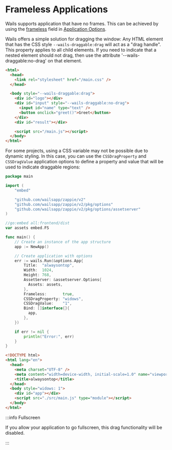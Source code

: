 # Frameless Applications

Wails supports application that have no frames. This can be achieved by using the [frameless](../reference/options.mdx#frameless) field in [Application Options](../reference/options.mdx#application-options).

Wails offers a simple solution for dragging the window: Any HTML element that has the CSS style `--wails-draggable:drag` will act as a "drag handle". This property applies to all child elements. If you need to indicate that a nested element should not drag, then use the attribute '--wails-draggable:no-drag' on that element.

```html
<html>
  <head>
    <link rel="stylesheet" href="/main.css" />
  </head>

  <body style="--wails-draggable:drag">
    <div id="logo"></div>
    <div id="input" style="--wails-draggable:no-drag">
      <input id="name" type="text" />
      <button onclick="greet()">Greet</button>
    </div>
    <div id="result"></div>

    <script src="/main.js"></script>
  </body>
</html>
```

For some projects, using a CSS variable may not be possible due to dynamic styling. In this case, you can use the `CSSDragProperty` and `CSSDragValue` application options to define a property and value that will be used to indicate draggable regions:

```go title=main.go
package main

import (
    "embed"

    "github.com/wailsapp/zappie/v2"
    "github.com/wailsapp/zappie/v2/pkg/options"
    "github.com/wailsapp/zappie/v2/pkg/options/assetserver"
)

//go:embed all:frontend/dist
var assets embed.FS

func main() {
    // Create an instance of the app structure
    app := NewApp()

    // Create application with options
    err := wails.Run(&options.App{
        Title:  "alwaysontop",
        Width:  1024,
        Height: 768,
        AssetServer: &assetserver.Options{
          Assets: assets,
        },
        Frameless:       true,
        CSSDragProperty: "widows",
        CSSDragValue:    "1",
        Bind: []interface{}{
          app,
        },
    })

    if err != nil {
        println("Error:", err)
    }
}
```

```html title=index.html
<!DOCTYPE html>
<html lang="en">
  <head>
    <meta charset="UTF-8" />
    <meta content="width=device-width, initial-scale=1.0" name="viewport" />
    <title>alwaysontop</title>
  </head>
  <body style="widows: 1">
    <div id="app"></div>
    <script src="./src/main.js" type="module"></script>
  </body>
</html>
```

:::info Fullscreen

If you allow your application to go fullscreen, this drag functionality will be disabled.

:::
